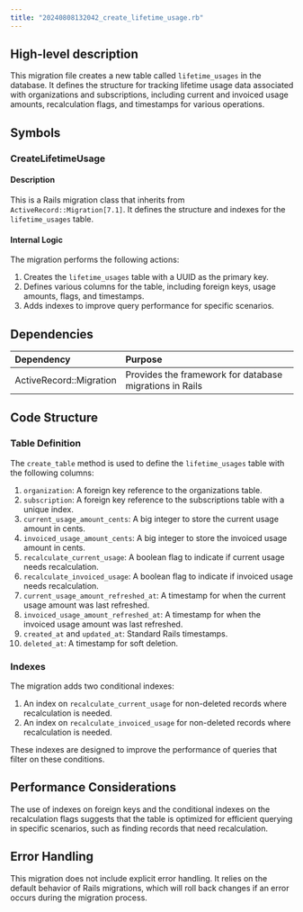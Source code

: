 ```yaml
---
title: "20240808132042_create_lifetime_usage.rb"
---
```


## High-level description
This migration file creates a new table called `lifetime_usages` in the database. It defines the structure for tracking lifetime usage data associated with organizations and subscriptions, including current and invoiced usage amounts, recalculation flags, and timestamps for various operations.

## Symbols

### CreateLifetimeUsage
#### Description
This is a Rails migration class that inherits from `ActiveRecord::Migration[7.1]`. It defines the structure and indexes for the `lifetime_usages` table.

#### Internal Logic
The migration performs the following actions:
1. Creates the `lifetime_usages` table with a UUID as the primary key.
2. Defines various columns for the table, including foreign keys, usage amounts, flags, and timestamps.
3. Adds indexes to improve query performance for specific scenarios.

## Dependencies
| Dependency | Purpose |
|:-----------|:--------|
| ActiveRecord::Migration | Provides the framework for database migrations in Rails |

## Code Structure

### Table Definition
The `create_table` method is used to define the `lifetime_usages` table with the following columns:

1. `organization`: A foreign key reference to the organizations table.
2. `subscription`: A foreign key reference to the subscriptions table with a unique index.
3. `current_usage_amount_cents`: A big integer to store the current usage amount in cents.
4. `invoiced_usage_amount_cents`: A big integer to store the invoiced usage amount in cents.
5. `recalculate_current_usage`: A boolean flag to indicate if current usage needs recalculation.
6. `recalculate_invoiced_usage`: A boolean flag to indicate if invoiced usage needs recalculation.
7. `current_usage_amount_refreshed_at`: A timestamp for when the current usage amount was last refreshed.
8. `invoiced_usage_amount_refreshed_at`: A timestamp for when the invoiced usage amount was last refreshed.
9. `created_at` and `updated_at`: Standard Rails timestamps.
10. `deleted_at`: A timestamp for soft deletion.

### Indexes
The migration adds two conditional indexes:
1. An index on `recalculate_current_usage` for non-deleted records where recalculation is needed.
2. An index on `recalculate_invoiced_usage` for non-deleted records where recalculation is needed.

These indexes are designed to improve the performance of queries that filter on these conditions.

## Performance Considerations
The use of indexes on foreign keys and the conditional indexes on the recalculation flags suggests that the table is optimized for efficient querying in specific scenarios, such as finding records that need recalculation.

## Error Handling
This migration does not include explicit error handling. It relies on the default behavior of Rails migrations, which will roll back changes if an error occurs during the migration process.